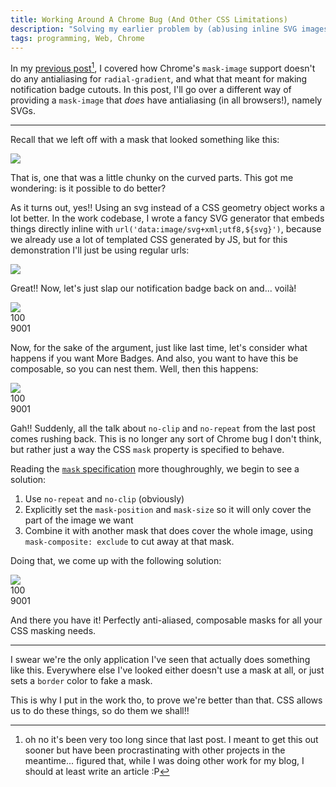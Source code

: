 ```yaml
---
title: Working Around A Chrome Bug (And Other CSS Limitations)
description: "Solving my earlier problem by (ab)using inline SVG images to create masks, instead of CSS-native geometry"
tags: programming, Web, Chrome
---
```



In my [previous post](/posts/2023-12-28-i-think-i-found-a-webkit-bug.html)[^1], I covered how Chrome's `mask-image` support doesn't do any antialiasing for `radial-gradient`, and what that meant for making notification badge cutouts. In this post, I'll go over a different way of providing a `mask-image` that _does_ have antialiasing (in all browsers!), namely SVGs.

---

Recall that we left off with a mask that looked something like this:

<style>
  {`
  .horiz {
    display: flex;
    gap: 2rem;
  }
  .avatar {
    position: relative;
    width: fit-content;
    margin: 2rem 0;
  }
  .avatar .pfp {
    width: 100px;
    aspect-ratio: 1;
  }
  div.pfp {
    background-color: black;
  }
`}
</style>

<RawSnippet>
  <style>
    {`
  .take3 .pfp {
    border-radius: 50%;
    mask-image:
      radial-gradient(
        ellipse 20% 20% at 80% 20%,
        transparent 100%,
        white 100%
      ),
      linear-gradient(
        to bottom,
        white 40%,
        transparent 40%
      ),
      linear-gradient(
        to left,
        transparent 20%,
        white 20%
      );
    mask-composite: subtract;
  }
`}
  </style>
  <div class="horiz">
    <div class="avatar take3">
      <img class="pfp" src="/randomlogo.png" />
    </div>
    <div class="avatar take3">
      <div class="pfp"></div>
    </div>
  </div>
</RawSnippet>

That is, one that was a little chunky on the curved parts. This got me wondering: is it possible to do better?

As it turns out, yes!! Using an svg instead of a CSS geometry object works a lot better. In the work codebase, I wrote a fancy SVG generator that embeds things directly inline with `url('data:image/svg+xml;utf8,${svg}')`, because we already use a lot of templated CSS generated by JS, but for this demonstration I'll just be using regular urls:

<RawSnippet>
  <style>
    {`
  .take4 .pfp {
    border-radius: 50%;
    mask-image: url("/2024-03-15/mask1.svg");
    /* This is used because it's a lot easier to generate complex SVGs that are black and white, instead of transparent and not transparent */
    mask-mode: luminance;
  }
`}
  </style>
</RawSnippet>

<div class="horiz">
  <div class="avatar take4">
    <img class="pfp" src="/randomlogo.png" />
  </div>
  <div class="avatar take4">
    <div class="pfp"></div>
  </div>
</div>

Great!! Now, let's just slap our notification badge back on and... voilà!

<RawSnippet>
<style>
{`
  .badge {
    font-variant-numeric: tabular-nums;
    border-radius: 14px;
    background-color: var(--color-orange);
    font-size: 16px;
    line-height: 16px;
    position: absolute;
    top: 6px;
    left: 66px;
    padding: 6px;
  }
`}
</style>

<div class="horiz">
  <div class="avatar take4">
    <img class="pfp" src="/randomlogo.png" />
    <div class="badge">100</div>
  </div>
  <div class="avatar take4">
    <div class="pfp"></div>
    <div class="badge">9001</div>
  </div>
</div>
</RawSnippet>

Now, for the sake of the argument, just like last time, let's consider what happens if you want More Badges. And also, you want to have this be composable, so you can nest them. Well, then this happens:

<RawSnippet>
<style>
{`
  .take5 {
    mask-image: url("/2024-03-15/mask2.svg");
    mask-mode: luminance;
  }
  .badge-lower {
    position: absolute;
    background-color: var(--color-green);
    width: 28px;
    height: 28px;
    bottom: 6px;
    right: 6px;
    border-radius: 50%;
  }
`}
</style>

<div class="horiz">
  <div class="avatar take4">
    <div class="take5">
      <img class="pfp" src="/randomlogo.png" />
      <div class="badge">100</div>
    </div>
    <div class="badge-lower"></div>
  </div>
  <div class="avatar take4">
    <div class="take5">
      <div class="pfp"></div>
      <div class="badge">9001</div>
    </div>
    <div class="badge-lower"></div>
  </div>
</div>
</RawSnippet>

Gah!! Suddenly, all the talk about `no-clip` and `no-repeat` from the last post comes rushing back. This is no longer any sort of Chrome bug I don't think, but rather just a way the CSS `mask` property is specified to behave.

Reading the [`mask` specification](https://developer.mozilla.org/en-US/docs/Web/CSS/mask) more thoughroughly, we begin to see a solution:

1. Use `no-repeat` and `no-clip` (obviously)
2. Explicitly set the `mask-position` and `mask-size` so it will only cover the part of the image we want
3. Combine it with another mask that does cover the whole image, using `mask-composite: exclude` to cut away at that mask.

Doing that, we come up with the following solution:

<RawSnippet>
<style>
{`
  .take6 {
    mask:
      /* We're actually going to cut away at the lower mask, and need to use an inverted image */
      /* mask-image: */ url("/2024-03-15/mask2-inverse.svg")
      /* mask-mode: */ luminance
      /* mask-composite: */ exclude
      /* These make it so we only mask the one part */
      /* mask-repeat: */ no-repeat /* mask-clip: */ no-clip
      /* position the mask and size it appropriately */
      /* mask-position: */ bottom left / /* mask-size: */ 100px 100px,
      /* And finally, the mask that covers the whole image */
      linear-gradient(white, white) no-clip luminance;
  }
`}
</style>

<div class="horiz">
  <div class="avatar take4">
    <div class="take6">
      <img class="pfp" src="/randomlogo.png" />
      <div class="badge">100</div>
    </div>
    <div class="badge-lower"></div>
  </div>
  <div class="avatar take4">
    <div class="take6">
      <div class="pfp"></div>
      <div class="badge">9001</div>
    </div>
    <div class="badge-lower"></div>
  </div>
</div>
</RawSnippet>

And there you have it! Perfectly anti-aliased, composable masks for all your CSS masking needs.

---

I swear we're the only application I've seen that actually does something like this. Everywhere else I've looked either doesn't use a mask at all, or just sets a `border` color to fake a mask.

This is why I put in the work tho, to prove we're better than that. CSS allows us to do these things, so do them we shall!!

[^1]: oh no it's been very too long since that last post. I meant to get this out sooner but have been procrastinating with other projects in the meantime... figured that, while I was doing other work for my blog, I should at least write an article :P
